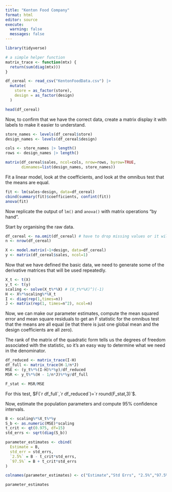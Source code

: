 ```yaml
---
title: "Kenton Food Company"
format: html
editor: source
execute: 
  warning: false
  messages: false
---
```


```r
library(tidyverse)

# a simple helper function
matrix_trace <- function(mtx) {
  return(sum(diag(mtx)))
}

df_cereal <- read_csv("KentonFoodData.csv") |> 
  mutate(
    store = as_factor(store),
    design = as_factor(design)
  )

head(df_cereal)
```

Now, to confirm that we have the correct data, create a matrix display it with
labels to make it easier to understand.

```r
store_names <- levels(df_cereal$store)
design_names <- levels(df_cereal$design)

cols <- store_names |> length()
rows <- design_names |> length()

matrix(df_cereal$sales, ncol=cols, nrow=rows, byrow=TRUE,
       dimnames=list(design_names, store_names))
```

Fit a linear model, look at the coefficients, and look at the omnibus test that
the means are equal.

```r
fit <- lm(sales~design, data=df_cereal)
cbind(summary(fit)$coefficients, confint(fit))
anova(fit)
```

Now replicate the output of `lm()` and `anova()` with matrix operations "by
hand".

Start by organising the raw data.

```r
df_cereal <- na.omit(df_cereal) # have to drop missing values or it will choke
n <- nrow(df_cereal)

X <- model.matrix(~1+design, data=df_cereal)
y <- matrix(df_cereal$sales, ncol=1)
```

Now that we have defined the basic data, we need to generate some of the
derivative matrices that will be used repeatedly.

```r
X_t <- t(X)
y_t <- t(y)
scaling <- solve(X_t%*%X) # (X_t%*%X)^)(-1)
H <- X%*%scaling%*%X_t
I <- diag(rep(1,times=n))
J <- matrix(rep(1, times=n^2), ncol=n)
```

Now, we can make our parameter estimates, compute the mean squared error and
mean square residuals to get an F statistic for the omnibus test that the means
are all equal (ie that there is just one global mean and the design coefficients
are all zero).

The rank of the matrix of the quadratic form tells us the degrees of freedom
associated with the statistic, so it's an easy way to determine what we need
in the denominator.

```r
df_reduced <- matrix_trace(I-H)
df_full <- matrix_trace(H-1/n*J)
MSE <- (y_t%*%(I-H)%*%y)/df_reduced
MSR <- y_t%*%(H - 1/n*J)%*%y/df_full

F_stat <- MSR/MSE
```
For this test, $F(`r df_full`,`r df_reduced`)=`r round(F_stat,3)`$.

Now, estimate the population parameters and compute 95% confidence intervals.

```r
B <- scaling%*%X_t%*%y
S_b <- as.numeric(MSE)*scaling
t_crit <- qt(0.975, df=15)
std_errs <- sqrt(diag(S_b))

parameter_estimates <- cbind(
  Estimate = B,
  std_err = std_errs,
  `2.5%` = B - t_crit*std_errs,
  `97.5%` = B + t_crit*std_errs
)

colnames(parameter_estimates) <- c("Estimate","Std Errs", "2.5%","97.5%")

parameter_estimates
```



